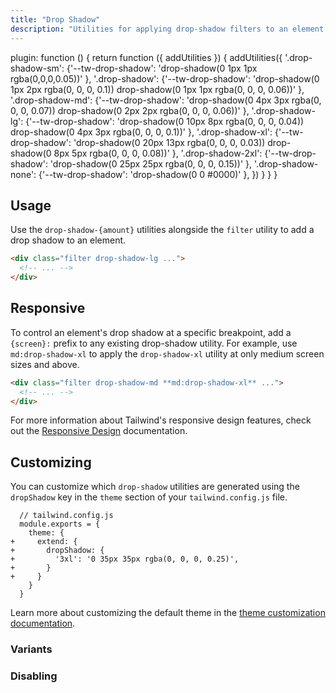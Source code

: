 ```yaml
---
title: "Drop Shadow"
description: "Utilities for applying drop-shadow filters to an element."
---
```



  plugin: function () {
    return function ({ addUtilities }) {
      addUtilities({
      '.drop-shadow-sm': {'--tw-drop-shadow': 'drop-shadow(0 1px 1px rgba(0,0,0,0.05))' },
      '.drop-shadow': {'--tw-drop-shadow': 'drop-shadow(0 1px 2px rgba(0, 0, 0, 0.1)) drop-shadow(0 1px 1px rgba(0, 0, 0, 0.06))' },
      '.drop-shadow-md': {'--tw-drop-shadow': 'drop-shadow(0 4px 3px rgba(0, 0, 0, 0.07)) drop-shadow(0 2px 2px rgba(0, 0, 0, 0.06))' },
      '.drop-shadow-lg': {'--tw-drop-shadow': 'drop-shadow(0 10px 8px rgba(0, 0, 0, 0.04)) drop-shadow(0 4px 3px rgba(0, 0, 0, 0.1))' },
      '.drop-shadow-xl': {'--tw-drop-shadow': 'drop-shadow(0 20px 13px rgba(0, 0, 0, 0.03)) drop-shadow(0 8px 5px rgba(0, 0, 0, 0.08))' },
      '.drop-shadow-2xl': {'--tw-drop-shadow': 'drop-shadow(0 25px 25px rgba(0, 0, 0, 0.15))' },
      '.drop-shadow-none': {'--tw-drop-shadow': 'drop-shadow(0 0 #0000)' },
      })
    }
  }
}

## Usage

Use the `drop-shadow-{amount}` utilities alongside the `filter` utility to add a drop shadow to an element.

```html
<div class="filter drop-shadow-lg ...">
  <!-- ... -->
</div>
```

## Responsive

To control an element's drop shadow at a specific breakpoint, add a `{screen}:` prefix to any existing drop-shadow utility. For example, use `md:drop-shadow-xl` to apply the `drop-shadow-xl` utility at only medium screen sizes and above.

```html
<div class="filter drop-shadow-md **md:drop-shadow-xl** ...">
  <!-- ... -->
</div>
```

For more information about Tailwind's responsive design features, check out the [Responsive Design](/docs/responsive-design) documentation.

## Customizing

You can customize which `drop-shadow` utilities are generated using the `dropShadow` key in the `theme` section of your `tailwind.config.js` file.

```diff-js
  // tailwind.config.js
  module.exports = {
    theme: {
+     extend: {
+       dropShadow: {
+         '3xl': '0 35px 35px rgba(0, 0, 0, 0.25)',
+       }
+     }
    }
  }
```

Learn more about customizing the default theme in the [theme customization documentation](/docs/theme#customizing-the-default-theme).

### Variants

<Variants plugin="dropShadow" name="drop-shadow" />

### Disabling

<Disabling plugin="dropShadow" name="drop-shadow" />
